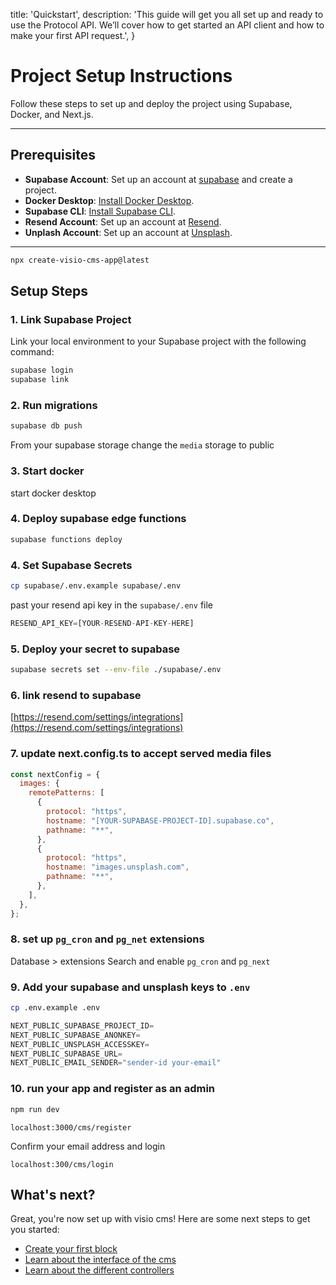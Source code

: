   title: 'Quickstart',
  description:
    'This guide will get you all set up and ready to use the Protocol API. We’ll cover how to get started an API client and how to make your first API request.',
}

# Project Setup Instructions

Follow these steps to set up and deploy the project using Supabase, Docker, and Next.js.

---

## Prerequisites

- **Supabase Account**: Set up an account at [supabase](https://supabase.com/) and create a project.
- **Docker Desktop**: [Install Docker Desktop](https://www.docker.com/products/docker-desktop).
- **Supabase CLI**: [Install Supabase CLI](https://supabase.com/docs/guides/cli).
- **Resend Account**: Set up an account at [Resend](https://resend.com).
- **Unplash Account**: Set up an account at [Unsplash](https://unsplash.com/).

---

```bash
npx create-visio-cms-app@latest
```

## Setup Steps

### 1. Link Supabase Project

Link your local environment to your Supabase project with the following command:

```bash
supabase login
supabase link
```

### 2. Run migrations

```bash
supabase db push
```

From your supabase storage change the `media` storage to public

### 3. Start docker

start docker desktop

### 4. Deploy supabase edge functions

```bash
supabase functions deploy
```

### 4. Set Supabase Secrets

```bash
cp supabase/.env.example supabase/.env
```

past your resend api key in the `supabase/.env` file

```js
RESEND_API_KEY=[YOUR-RESEND-API-KEY-HERE]
```

### 5. Deploy your secret to supabase

```bash
supabase secrets set --env-file ./supabase/.env
```

### 6. link resend to supabase

[https://resend.com/settings/integrations](https://resend.com/settings/integrations)


### 7. update next.config.ts to accept served media files

```js
const nextConfig = {
  images: {
    remotePatterns: [
      {
        protocol: "https",
        hostname: "[YOUR-SUPABASE-PROJECT-ID].supabase.co",
        pathname: "**",
      },
      {
        protocol: "https",
        hostname: "images.unsplash.com",
        pathname: "**",
      },
    ],
  },
};
```

### 8. set up `pg_cron` and `pg_net` extensions

Database > extensions
Search and enable `pg_cron` and `pg_next`

### 9. Add your supabase and unsplash keys to `.env`

```bash
cp .env.example .env
```

```js
NEXT_PUBLIC_SUPABASE_PROJECT_ID=
NEXT_PUBLIC_SUPABASE_ANONKEY=
NEXT_PUBLIC_UNSPLASH_ACCESSKEY=
NEXT_PUBLIC_SUPABASE_URL=
NEXT_PUBLIC_EMAIL_SENDER="sender-id your-email"
```

### 10. run your app and register as an admin

```bash
npm run dev
```

`localhost:3000/cms/register`

Confirm your email address and login

`localhost:300/cms/login`


## What's next?

Great, you're now set up with visio cms! Here are some next steps to get you started:

- [Create your first block](/blocks)
- [Learn about the interface of the cms](/interface)
- [Learn about the different controllers](/controllers)
